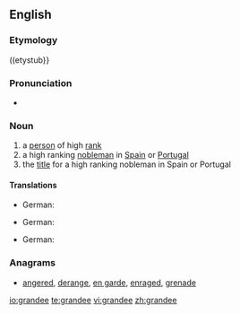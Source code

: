 ==English==

===Etymology===
((etystub}}

===Pronunciation===
* {{IPA|/ɡɹænˈdiː/}}

===Noun===
{{en-noun}}

# a [[person]] of high [[rank]]
# a high ranking [[nobleman]] in [[Spain]] or [[Portugal]]
# the [[title]] for a high ranking nobleman in Spain or Portugal

====Translations====
{{trans-top|person of high rank}}
* German: {{t|de|Grande|m}}
{{trans-mid}}
{{trans-bottom}}

{{trans-top|high ranking nobleman in Spain or Portugal}}
* German: {{t|de|Grande|m}}
{{trans-mid}}
{{trans-bottom}}

{{trans-top|title for a high ranking nobleman in Spain or Portugal}}
* German: {{t|de|Grande|m}}
{{trans-mid}}
{{trans-bottom}}

===Anagrams===
* {{alphagram|adeegnr}} [[angered#English|angered]], [[derange#English|derange]], [[en garde#English|en garde]], [[enraged#English|enraged]], [[grenade#English|grenade]]

[[io:grandee]]
[[te:grandee]]
[[vi:grandee]]
[[zh:grandee]]